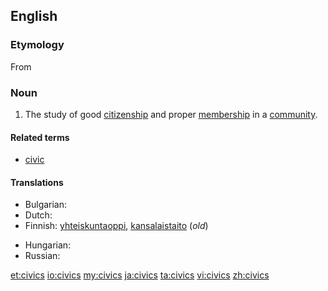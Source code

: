 ==English==

===Etymology===
From {{etyl|la}} {{term|civicus||lang=la|having to do with citizens or a town or city}}

===Noun===
{{en-noun|-|civics}}

# The study of good [[citizenship]] and proper [[membership]] in a [[community]].

====Related terms====
* [[civic]]

====Translations====
{{trans-top|the study of good citizenship and proper membership in a community}}
* Bulgarian: {{t-|bg|гражданско право|n}}
* Dutch: {{t-|nl|maatschappijleer|f}}
* Finnish: [[yhteiskuntaoppi]], [[kansalaistaito]] (''old'')
{{trans-mid}}
* Hungarian: {{t-|hu|állampolgári ismeretek}}
* Russian: {{t-|ru|граждановедение|n|tr=graždanovédenije|sc=Cyrl}}
{{trans-bottom}}

[[et:civics]]
[[io:civics]]
[[my:civics]]
[[ja:civics]]
[[ta:civics]]
[[vi:civics]]
[[zh:civics]]